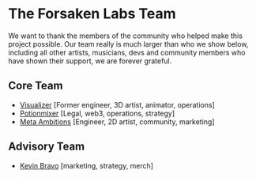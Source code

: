 # The Forsaken Labs Team
We want to thank the members of the community who helped make this project possible. Our team really is much larger than who we show below, including all other artists, musicians, devs and community members who have shown their support, we are forever grateful.

## Core Team
* [Visualizer](https://twitter.com/VisualizerK) [Former engineer, 3D artist, animator, operations]
* [Potionmixer](https://twitter.com/potionmixer) [Legal, web3, operations, strategy]
* [Meta Ambitions](https://twitter.com/pixelkevinnft) [Engineer, 2D artist, community, marketing]

## Advisory Team
* [Kevin Bravo](https://twitter.com/Kevin___Bravo) [marketing, strategy, merch]
